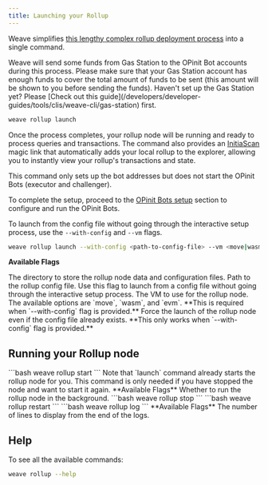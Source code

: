 ```yaml
---
title: Launching your Rollup
---
```


Weave simplifies [this lengthy complex rollup deployment process](/nodes-and-rollups/deploying-rollups) into a single command.

<Note>
  Weave will send some funds from Gas Station to the OPinit Bot accounts during this process. Please make sure that your Gas Station account has enough funds to cover the total amount of funds to be sent (this amount will be shown to you before sending the funds).
</Note>
<Warning>
  Haven't set up the Gas Station yet? Please [Check out this guide](/developers/developer-guides/tools/clis/weave-cli/gas-station) first.
</Warning>

```bash
weave rollup launch
```

Once the process completes, your rollup node will be running and ready to process queries and transactions.
The command also provides an [InitiaScan](https://scan.testnet.initia.xyz/) magic link that automatically adds your local rollup to the explorer, allowing you to instantly view your rollup's transactions and state.

<Note>
This command only sets up the bot addresses but does not start the OPinit Bots (executor and challenger).

To complete the setup, proceed to the [OPinit Bots setup](/developers/developer-guides/tools/clis/weave-cli/rollup/opinit-bots) section to configure and run the OPinit Bots.
</Note>

To launch from the config file without going through the interactive setup process, use the `--with-config` and `--vm` flags.
```bash
weave rollup launch --with-config <path-to-config-file> --vm <move|wasm|evm>
```

**Available Flags**

<ParamField path="--minitia-dir" type="string" default="~/.minitia">
  The directory to store the rollup node data and configuration files.
</ParamField>
<ParamField path="--with-config" type="string">
  Path to the rollup config file. Use this flag to launch from a config file without going through the interactive setup process.
</ParamField>
<ParamField path="--vm" type="string">
  The VM to use for the rollup node. The available options are `move`, `wasm`,
  and `evm`. **This is required when `--with-config` flag is provided.**
</ParamField>
<ParamField path="--force,-f" type="boolean" default="false">
  Force the launch of the rollup node even if the config file already exists.
  **This only works when `--with-config` flag is provided.**
</ParamField>

## Running your Rollup node

<Tabs>
  <Tab title="Start">
    ```bash
    weave rollup start
    ```
    <Note>
      Note that `launch` command already starts the rollup node for you. This
      command is only needed if you have stopped the node and want to start it
      again.
    </Note>
    **Available Flags**
    <ParamField path="--detach, -d" type="boolean" default="false">
      Whether to run the rollup node in the background.
    </ParamField>
  </Tab>
  <Tab title="Stop">
    ```bash
    weave rollup stop
    ```
  </Tab>
  <Tab title="Restart">
    ```bash
    weave rollup restart
    ```
  </Tab>
  <Tab title="View logs">
    ```bash
    weave rollup log
    ```
    **Available Flags**
    <ParamField path="-n" type="number" default="100">
      The number of lines to display from the end of the logs.
    </ParamField>
  </Tab>
</Tabs>

## Help

To see all the available commands:

```bash
weave rollup --help
```

